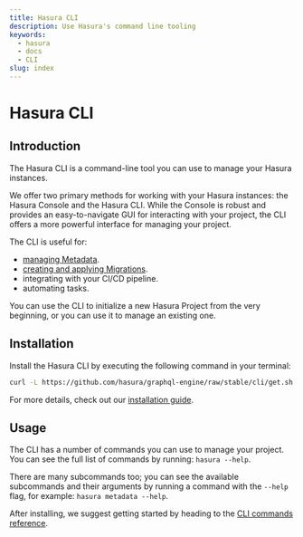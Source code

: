 ```yaml
---
title: Hasura CLI
description: Use Hasura's command line tooling
keywords:
  - hasura
  - docs
  - CLI
slug: index
---
```



# <CLI /> Hasura CLI

## Introduction

The Hasura CLI is a command-line tool you can use to manage your Hasura instances.

We offer two primary methods for working with your Hasura instances: the Hasura Console and the Hasura CLI. While the
Console is robust and provides an easy-to-navigate GUI for interacting with your project, the CLI offers a more powerful
interface for managing your project.

The CLI is useful for:

- [managing Metadata](/migrations-metadata-seeds/manage-metadata.mdx).
- [creating and applying Migrations](/migrations-metadata-seeds/manage-migrations.mdx).
- integrating with your CI/CD pipeline.
- automating tasks.

You can use the CLI to initialize a new Hasura Project from the very beginning, or you can use it to manage an
existing one.

## Installation

Install the Hasura CLI by executing the following command in your terminal:

```bash
curl -L https://github.com/hasura/graphql-engine/raw/stable/cli/get.sh | bash
```

For more details, check out our [installation guide](/hasura-cli/install-hasura-cli.mdx).

## Usage

The CLI has a number of commands you can use to manage your project. You can see the full list of commands by running:
`hasura --help`.

There are many subcommands too; you can see the available subcommands and their arguments by running a command with the
`--help` flag, for example: `hasura metadata --help`.

After installing, we suggest getting started by heading to the [CLI commands reference](/hasura-cli/commands/index.mdx).
